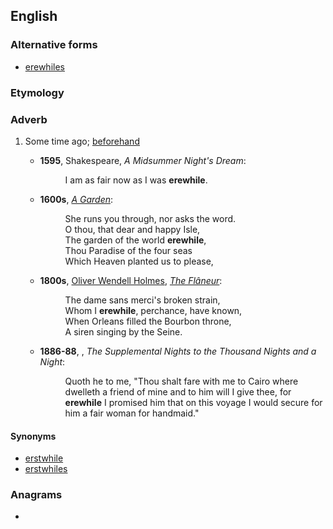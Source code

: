 ==English==

===Alternative forms===
* [[erewhiles]]

===Etymology===
{{affix|en|ere|while}}

===Adverb===
{{en-adv|-}}

# {{lb|en|archaic|or|poetic}} Some time ago; [[beforehand]]
#* '''1595''', Shakespeare, ''A Midsummer Night's Dream'':
#*: I am as fair now as I was '''erewhile'''.
#* '''1600s''', {{w|Andrew Marvell}} ''[[s:A Garden|A Garden]]'':
#*: She runs you through, nor asks the word.
#*: O thou, that dear and happy Isle,
#*: The garden of the world '''erewhile''',
#*: Thou Paradise of the four seas
#*: Which Heaven planted us to please,
#* '''1800s''', [[w:Oliver Wendell Holmes, Sr.|Oliver Wendell Holmes]], ''[[s:The Flâneur|The Flâneur]]'':
#*: The dame sans merci's broken strain,
#*: Whom I '''erewhile''', perchance, have known,
#*: When Orleans filled the Bourbon throne,
#*: A siren singing by the Seine.
#* '''1886-88''', {{w|Richard F. Burton}}, ''The Supplemental Nights to the Thousand Nights and a Night'':
#*: Quoth he to me, "Thou shalt fare with me to Cairo where dwelleth a friend of mine and to him will I give thee, for '''erewhile''' I promised him that on this voyage I would secure for him a fair woman for handmaid."

====Synonyms====
* [[erstwhile]]
* [[erstwhiles]]

===Anagrams===
* {{anagrams|en|a=eeehilrw|wheelier|while-ere|wire-heel}}